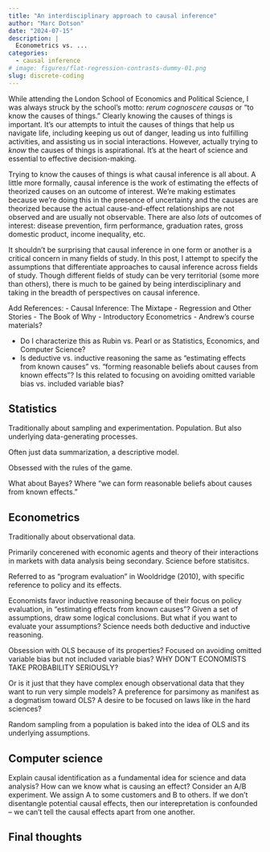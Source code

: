 ```yaml
---
title: "An interdisciplinary approach to causal inference"
author: "Marc Dotson"
date: "2024-07-15"
description: |
  Econometrics vs. ...
categories:
  - causal inference
# image: figures/flat-regression-contrasts-dummy-01.png
slug: discrete-coding
---
```


While attending the London School of Economics and Political Science, I was always struck by the school's motto: *rerum cognoscere causas* or "to know the causes of things." Clearly knowing the causes of things is important. It's our attempts to intuit the causes of things that help us navigate life, including keeping us out of danger, leading us into fulfilling activities, and assisting us in social interactions. However, actually trying to *know* the causes of things is aspirational. It's at the heart of science and essential to effective decision-making.

Trying to know the causes of things is what causal inference is all about. A little more formally, causal inference is the work of estimating the effects of theorized causes on an outcome of interest. We're making estimates because we're doing this in the presence of uncertainty and the causes are theorized because the actual cause-and-effect relationships are not observed and are usually not observable. There are also *lots* of outcomes of interest: disease prevention, firm performance, graduation rates, gross domestic product, income inequality, etc.

It shouldn't be surprising that causal inference in one form or another is a critical concern in many fields of study. In this post, I attempt to specify the assumptions that differentiate approaches to causal inference across fields of study. Though different fields of study can be very territorial (some more than others), there is much to be gained by being interdisciplinary and taking in the breadth of perspectives on causal inference.

Add References:
- Causal Inference: The Mixtape
- Regression and Other Stories
- The Book of Why
- Introductory Econometrics
- Andrew's course materials?

- Do I characterize this as Rubin vs. Pearl or as Statistics, Economics, and Computer Science?
- Is deductive vs. inductive reasoning the same as "estimating effects from known causes" vs. "forming reasonable beliefs about causes from known effects"? Is this related to focusing on avoiding omitted variable bias vs. included variable bias?

## Statistics

Traditionally about sampling and experimentation. Population. But also underlying data-generating processes.

Often just data summarization, a descriptive model.

Obsessed with the rules of the game.

What about Bayes? Where "we can form reasonable beliefs about causes from known effects."

## Econometrics

Traditionally about observational data.

Primarily concerened with economic agents and theory of their interactions in markets with data analysis being secondary. Science before statisitcs.

Referred to as "program evaluation" in Wooldridge (2010), with specific reference to policy and its effects.

Economists favor inductive reasoning because of their focus on policy evaluation, in "estimating effects from known causes"? Given a set of assumptions, draw some logical conclusions. But what if you want to evaluate your assumptions? Science needs both deductive and inductive reasoning.

Obsession with OLS because of its properties? Focused on avoiding omitted variable bias but not included variable bias? WHY DON'T ECONOMISTS TAKE PROBABILITY SERIOUSLY?

Or is it just that they have complex enough observational data that they want to run very simple models? A preference for parsimony as manifest as a dogmatism toward OLS? A desire to be focused on laws like in the hard sciences?

Random sampling from a population is baked into the idea of OLS and its underlying assumptions.

## Computer science

Explain causal identification as a fundamental idea for science and data analysis? How can we know what is causing an effect? Consider an A/B experiment. We assign A to some customers and B to others. If we don't disentangle potential causal effects, then our interepretation is confounded -- we can't tell the causal effects apart from one another.

## Final thoughts



